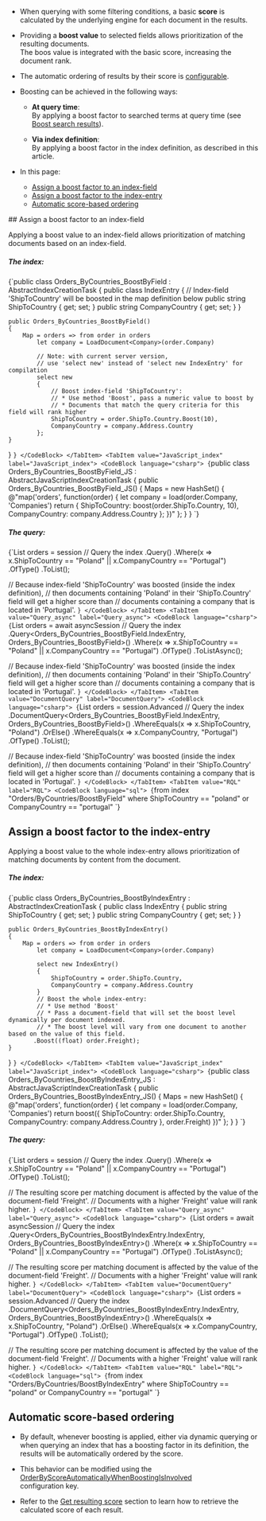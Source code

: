 
<Admonition type="note" title="">

* When querying with some filtering conditions, a basic **score** is 
  calculated by the underlying engine for each document in the results.  

* Providing a **boost value** to selected fields allows prioritization of the resulting documents.  
  The boos value is integrated with the basic score, increasing the document rank.  

* The automatic ordering of results by their score is [configurable](../indexes/boosting.mdx#automatic-score-based-ordering).  

* Boosting can be achieved in the following ways:

    * **At query time**:  
      By applying a boost factor to searched terms at query time (see [Boost search results](../client-api/session/querying/text-search/boost-search-results.mdx)).  

    * **Via index definition**:  
      By applying a boost factor in the index definition, as described in this article.  
 
* In this page:
    * [Assign a boost factor to an index-field](../indexes/boosting.mdx#assign-a-boost-factor-to-an-index-field)
    * [Assign a boost factor to the index-entry](../indexes/boosting.mdx#assign-a-boost-factor-to-the-index-entry)
    * [Automatic score-based ordering](../indexes/boosting.mdx#automatic-score-based-ordering)

</Admonition>
## Assign a boost factor to an index-field

Applying a boost value to an index-field allows prioritization of matching documents based on an index-field.
##### The index:

<Tabs groupId='languageSyntax'>
<TabItem value="LINQ_index" label="LINQ_index">
<CodeBlock language="csharp">
{`public class Orders_ByCountries_BoostByField : AbstractIndexCreationTask<Order>
{
    public class IndexEntry
    {
        // Index-field 'ShipToCountry' will be boosted in the map definition below
        public string ShipToCountry { get; set; }
        public string CompanyCountry { get; set; }
    }
    
    public Orders_ByCountries_BoostByField()
    {
        Map = orders => from order in orders
            let company = LoadDocument<Company>(order.Company)
            
            // Note: with current server version,
            // use 'select new' instead of 'select new IndexEntry' for compilation
            select new 
            {
                // Boost index-field 'ShipToCountry':
                // * Use method 'Boost', pass a numeric value to boost by 
                // * Documents that match the query criteria for this field will rank higher
                ShipToCountry = order.ShipTo.Country.Boost(10), 
                CompanyCountry = company.Address.Country
            };
    }
}
`}
</CodeBlock>
</TabItem>
<TabItem value="JavaScript_index" label="JavaScript_index">
<CodeBlock language="csharp">
{`public class Orders_ByCountries_BoostByField_JS : AbstractJavaScriptIndexCreationTask
{
    public Orders_ByCountries_BoostByField_JS()
    {
        Maps = new HashSet<string>()
        {
            @"map('orders', function(order) {
                let company = load(order.Company, 'Companies')
                return {
                    ShipToCountry: boost(order.ShipTo.Country, 10),
                    CompanyCountry: company.Address.Country
                };
            })"
        };
    }
}
`}
</CodeBlock>
</TabItem>
</Tabs>

##### The query:

<Tabs groupId='languageSyntax'>
<TabItem value="Query" label="Query">
<CodeBlock language="csharp">
{`List<Order> orders = session
     // Query the index    
    .Query<Orders_ByCountries_BoostByField.IndexEntry, Orders_ByCountries_BoostByField>()
    .Where(x => x.ShipToCountry == "Poland" || x.CompanyCountry == "Portugal")
    .OfType<Order>()
    .ToList();

// Because index-field 'ShipToCountry' was boosted (inside the index definition),
// then documents containing 'Poland' in their 'ShipTo.Country' field will get a higher score than
// documents containing a company that is located in 'Portugal'.
`}
</CodeBlock>
</TabItem>
<TabItem value="Query_async" label="Query_async">
<CodeBlock language="csharp">
{`List<Order> orders = await asyncSession
     // Query the index    
    .Query<Orders_ByCountries_BoostByField.IndexEntry, Orders_ByCountries_BoostByField>()
    .Where(x => x.ShipToCountry == "Poland" || x.CompanyCountry == "Portugal")
    .OfType<Order>()
    .ToListAsync();

// Because index-field 'ShipToCountry' was boosted (inside the index definition),
// then documents containing 'Poland' in their 'ShipTo.Country' field will get a higher score than
// documents containing a company that is located in 'Portugal'.
`}
</CodeBlock>
</TabItem>
<TabItem value="DocumentQuery" label="DocumentQuery">
<CodeBlock language="csharp">
{`List<Order> orders = session.Advanced
     // Query the index 
    .DocumentQuery<Orders_ByCountries_BoostByField.IndexEntry, Orders_ByCountries_BoostByField>()
    .WhereEquals(x => x.ShipToCountry, "Poland")
    .OrElse()
    .WhereEquals(x => x.CompanyCountry, "Portugal")
    .OfType<Order>()
    .ToList();

// Because index-field 'ShipToCountry' was boosted (inside the index definition),
// then documents containing 'Poland' in their 'ShipTo.Country' field will get a higher score than
// documents containing a company that is located in 'Portugal'.
`}
</CodeBlock>
</TabItem>
<TabItem value="RQL" label="RQL">
<CodeBlock language="sql">
{`from index "Orders/ByCountries/BoostByField"
where ShipToCountry == "poland" or CompanyCountry == "portugal"
`}
</CodeBlock>
</TabItem>
</Tabs>



## Assign a boost factor to the index-entry

Applying a boost value to the whole index-entry allows prioritization of matching documents by content from the document.
##### The index:

<Tabs groupId='languageSyntax'>
<TabItem value="LINQ_index" label="LINQ_index">
<CodeBlock language="csharp">
{`public class Orders_ByCountries_BoostByIndexEntry : AbstractIndexCreationTask<Order>
{
    public class IndexEntry
    {
        public string ShipToCountry { get; set; }
        public string CompanyCountry { get; set; }
    }
    
    public Orders_ByCountries_BoostByIndexEntry()
    {
        Map = orders => from order in orders
            let company = LoadDocument<Company>(order.Company)
            
            select new IndexEntry()
            {
                ShipToCountry = order.ShipTo.Country,
                CompanyCountry = company.Address.Country
            }
            // Boost the whole index-entry:
            // * Use method 'Boost'
            // * Pass a document-field that will set the boost level dynamically per document indexed.  
            // * The boost level will vary from one document to another based on the value of this field.
           .Boost((float) order.Freight);
    }
}
`}
</CodeBlock>
</TabItem>
<TabItem value="JavaScript_index" label="JavaScript_index">
<CodeBlock language="csharp">
{`public class Orders_ByCountries_BoostByIndexEntry_JS : AbstractJavaScriptIndexCreationTask
{
    public Orders_ByCountries_BoostByIndexEntry_JS()
    {
        Maps = new HashSet<string>()
        {
            @"map('orders', function(order) {
                let company = load(order.Company, 'Companies')
                return boost({
                    ShipToCountry: order.ShipTo.Country,
                    CompanyCountry: company.Address.Country
                }, order.Freight)
            })"
        };
    }
}
`}
</CodeBlock>
</TabItem>
</Tabs>

##### The query:

<Tabs groupId='languageSyntax'>
<TabItem value="Query" label="Query">
<CodeBlock language="csharp">
{`List<Order> orders = session
     // Query the index  
    .Query<Orders_ByCountries_BoostByIndexEntry.IndexEntry, Orders_ByCountries_BoostByIndexEntry>()
    .Where(x => x.ShipToCountry == "Poland" || x.CompanyCountry == "Portugal")
    .OfType<Order>()
    .ToList();

// The resulting score per matching document is affected by the value of the document-field 'Freight'. 
// Documents with a higher 'Freight' value will rank higher.
`}
</CodeBlock>
</TabItem>
<TabItem value="Query_async" label="Query_async">
<CodeBlock language="csharp">
{`List<Order> orders = await asyncSession
     // Query the index  
    .Query<Orders_ByCountries_BoostByIndexEntry.IndexEntry, Orders_ByCountries_BoostByIndexEntry>()
    .Where(x => x.ShipToCountry == "Poland" || x.CompanyCountry == "Portugal")
    .OfType<Order>()
    .ToListAsync();

// The resulting score per matching document is affected by the value of the document-field 'Freight'. 
// Documents with a higher 'Freight' value will rank higher.
`}
</CodeBlock>
</TabItem>
<TabItem value="DocumentQuery" label="DocumentQuery">
<CodeBlock language="csharp">
{`List<Order> orders = session.Advanced
     // Query the index  
    .DocumentQuery<Orders_ByCountries_BoostByIndexEntry.IndexEntry, Orders_ByCountries_BoostByIndexEntry>()
    .WhereEquals(x => x.ShipToCountry, "Poland")
    .OrElse()
    .WhereEquals(x => x.CompanyCountry, "Portugal")
    .OfType<Order>()
    .ToList();

// The resulting score per matching document is affected by the value of the document-field 'Freight'. 
// Documents with a higher 'Freight' value will rank higher.
`}
</CodeBlock>
</TabItem>
<TabItem value="RQL" label="RQL">
<CodeBlock language="sql">
{`from index "Orders/ByCountries/BoostByIndexEntry"
where ShipToCountry == "poland" or CompanyCountry == "portugal"
`}
</CodeBlock>
</TabItem>
</Tabs>



## Automatic score-based ordering

* By default, whenever boosting is applied, either via dynamic querying or when querying an index 
  that has a boosting factor in its definition, the results will be automatically ordered by the score.  

* This behavior can be modified using the [OrderByScoreAutomaticallyWhenBoostingIsInvolved](../server/configuration/indexing-configuration.mdx#indexingorderbyscoreautomaticallywhenboostingisinvolved)  
  configuration key.  

* Refer to the [Get resulting score](../client-api/session/querying/sort-query-results.mdx#get-resulting-score) 
  section to learn how to retrieve the calculated score of each result.  




